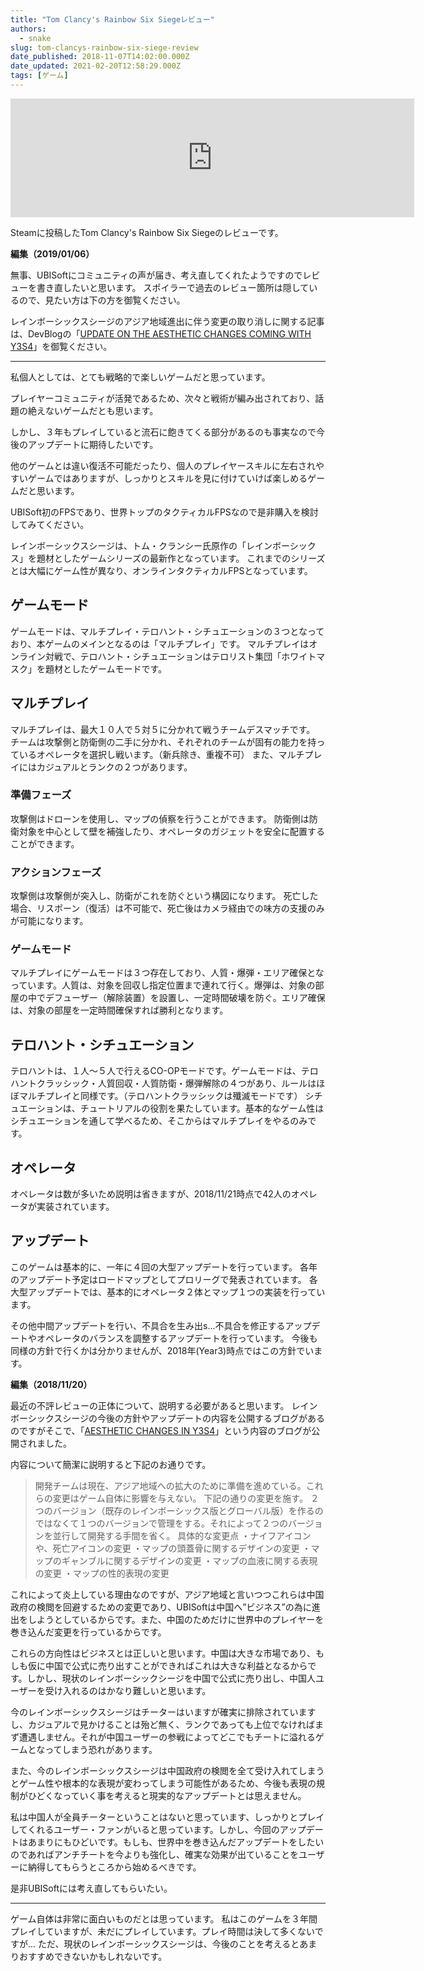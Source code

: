 ```yaml
---
title: "Tom Clancy's Rainbow Six Siegeレビュー"
authors:
  - snake
slug: tom-clancys-rainbow-six-siege-review
date_published: 2018-11-07T14:02:00.000Z
date_updated: 2021-02-20T12:58:29.000Z
tags: [ゲーム]
---
```


<iframe src="https://store.steampowered.com/widget/359550/88521/" frameborder="0" width="646" height="190"></iframe>

Steamに投稿したTom Clancy's Rainbow Six Siegeのレビューです。

**編集（2019/01/06）**

無事、UBISoftにコミュニティの声が届き、考え直してくれたようですのでレビューを書き直したいと思います。
スポイラーで過去のレビュー箇所は隠しているので、見たい方は下の方を御覧ください。

レインボーシックスシージのアジア地域進出に伴う変更の取り消しに関する記事は、DevBlogの「[UPDATE ON THE AESTHETIC CHANGES COMING WITH Y3S4](https://rainbow6.ubisoft.com/siege/en-us/news/152-340339-16/update-on-the-aesthetic-changes-coming-with-y3s4)」を御覧ください。

---

私個人としては、とても戦略的で楽しいゲームだと思っています。

プレイヤーコミュニティが活発であるため、次々と戦術が編み出されており、話題の絶えないゲームだとも思います。

しかし、３年もプレイしていると流石に飽きてくる部分があるのも事実なので今後のアップデートに期待したいです。

他のゲームとは違い復活不可能だったり、個人のプレイヤースキルに左右されやすいゲームではありますが、しっかりとスキルを見に付けていけば楽しめるゲームだと思います。

UBISoft初のFPSであり、世界トップのタクティカルFPSなので是非購入を検討してみてください。

レインボーシックスシージは、トム・クランシー氏原作の「レインボーシックス」を題材としたゲームシリーズの最新作となっています。
これまでのシリーズとは大幅にゲーム性が異なり、オンラインタクティカルFPSとなっています。

## ゲームモード

ゲームモードは、マルチプレイ・テロハント・シチュエーションの３つとなっており、本ゲームのメインとなるのは「マルチプレイ」です。
マルチプレイはオンライン対戦で、テロハント・シチュエーションはテロリスト集団「ホワイトマスク」を題材としたゲームモードです。

## マルチプレイ

マルチプレイは、最大１０人で５対５に分かれて戦うチームデスマッチです。
チームは攻撃側と防衛側の二手に分かれ、それぞれのチームが固有の能力を持っているオペレータを選択し戦います。（新兵除き、重複不可）
また、マルチプレイにはカジュアルとランクの２つがあります。

### 準備フェーズ

攻撃側はドローンを使用し、マップの偵察を行うことができます。
防衛側は防衛対象を中心として壁を補強したり、オペレータのガジェットを安全に配置することができます。

### アクションフェーズ

攻撃側は攻撃側が突入し、防衛がこれを防ぐという構図になります。
死亡した場合、リスポーン（復活）は不可能で、死亡後はカメラ経由での味方の支援のみが可能になります。

### ゲームモード

マルチプレイにゲームモードは３つ存在しており、人質・爆弾・エリア確保となっています。人質は、対象を回収し指定位置まで連れて行く。爆弾は、対象の部屋の中でデフューザー（解除装置）を設置し、一定時間破壊を防ぐ。エリア確保は、対象の部屋を一定時間確保すれば勝利となります。

## テロハント・シチュエーション

テロハントは、１人～５人で行えるCO-OPモードです。ゲームモードは、テロハントクラッシック・人質回収・人質防衛・爆弾解除の４つがあり、ルールはほぼマルチプレイと同様です。（テロハントクラッシックは殲滅モードです）
シチュエーションは、チュートリアルの役割を果たしています。基本的なゲーム性はシチュエーションを通して学べるため、そこからはマルチプレイをやるのみです。

## オペレータ

オペレータは数が多いため説明は省きますが、2018/11/21時点で42人のオペレータが実装されています。

## アップデート

このゲームは基本的に、一年に４回の大型アップデートを行っています。
各年のアップデート予定はロードマップとしてプロリーグで発表されています。
各大型アップデートでは、基本的にオペレータ２体とマップ１つの実装を行っています。

その他中間アップデートを行い、不具合を生み出s...不具合を修正するアップデートやオペレータのバランスを調整するアップデートを行っています。
今後も同様の方針で行くかは分かりませんが、2018年(Year3)時点ではこの方針でいます。

**編集（2018/11/20）**

最近の不評レビューの正体について、説明する必要があると思います。
レインボーシックスシージの今後の方針やアップデートの内容を公開するブログがあるのですがそこで、「[AESTHETIC CHANGES IN Y3S4](https://rainbow6.ubisoft.com/siege/en-us/news/152-337194-16/aesthetic-changes-in-y3s4)」という内容のブログが公開されました。

内容について簡潔に説明すると下記のお通りです。

> 開発チームは現在、アジア地域への拡大のために準備を進めている。これらの変更はゲーム自体に影響を与えない。
> 下記の通りの変更を施す。
> ２つのバージョン（既存のレインボーシックス版とグローバル版）を作るのではなくて１つのバージョンで管理をする。それによって２つのバージョンを並行して開発する手間を省く。
> 具体的な変更点
> ・ナイフアイコンや、死亡アイコンの変更
> ・マップの頭蓋骨に関するデザインの変更
> ・マップのギャンブルに関するデザインの変更
> ・マップの血液に関する表現の変更
> ・マップの性的表現の変更

これによって炎上している理由なのですが、アジア地域と言いつつこれらは中国政府の検閲を回避するための変更であり、UBISoftは中国へ”ビジネス”の為に進出をしようとしているからです。また、中国のためだけに世界中のプレイヤーを巻き込んだ変更を行っているからです。

これらの方向性はビジネスとは正しいと思います。中国は大きな市場であり、もしも仮に中国で公式に売り出すことができればこれは大きな利益となるからです。しかし、現状のレインボーシックシージを中国で公式に売り出し、中国人ユーザーを受け入れるのはかなり難しいと思います。

今のレインボーシックスシージはチーターはいますが確実に排除されていますし、カジュアルで見かけることは殆ど無く、ランクであっても上位でなければまず遭遇しません。それが中国ユーザーの参戦によってどこでもチートに溢れるゲームとなってしまう恐れがあります。

また、今のレインボーシックスシージは中国政府の検閲を全て受け入れてしまうとゲーム性や根本的な表現が変わってしまう可能性があるため、今後も表現の規制がひどくなっていく事を考えると現実的なアップデートとは思えません。

私は中国人が全員チーターということはないと思っています、しっかりとプレイしてくれるユーザー・ファンがいると思っています。しかし、今回のアップデートはあまりにもひどいです。もしも、世界中を巻き込んだアップデートをしたいのであればアンチチートを今よりも強化し、確実な効果が出ていることをユーザーに納得してもらうところから始めるべきです。

是非UBISoftには考え直してもらいたい。

---

ゲーム自体は非常に面白いものだとは思っています。
私はこのゲームを３年間プレイしていますが、未だにプレイしています。プレイ時間は決して多くないですが...
ただ、現状のレインボーシックスシージは、今後のことを考えるとあまりおすすめできないかもしれないです。
